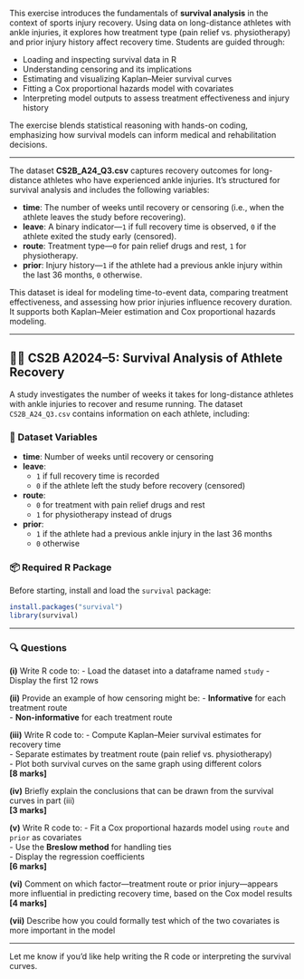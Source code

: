 This exercise introduces the fundamentals of **survival analysis** in the context of sports injury recovery. Using data on long-distance athletes with ankle injuries, it explores how treatment type (pain relief vs. physiotherapy) and prior injury history affect recovery time. Students are guided through:

- Loading and inspecting survival data in R  
- Understanding censoring and its implications  
- Estimating and visualizing Kaplan–Meier survival curves  
- Fitting a Cox proportional hazards model with covariates  
- Interpreting model outputs to assess treatment effectiveness and injury history  

The exercise blends statistical reasoning with hands-on coding, emphasizing how survival models can inform medical and rehabilitation decisions.

---

The dataset **CS2B_A24_Q3.csv** captures recovery outcomes for long-distance athletes who have experienced ankle injuries. It’s structured for survival analysis and includes the following variables:

- **time**: The number of weeks until recovery or censoring (i.e., when the athlete leaves the study before recovering).  
- **leave**: A binary indicator—`1` if full recovery time is observed, `0` if the athlete exited the study early (censored).  
- **route**: Treatment type—`0` for pain relief drugs and rest, `1` for physiotherapy.  
- **prior**: Injury history—`1` if the athlete had a previous ankle injury within the last 36 months, `0` otherwise.

This dataset is ideal for modeling time-to-event data, comparing treatment effectiveness, and assessing how prior injuries influence recovery duration. It supports both Kaplan–Meier estimation and Cox proportional hazards modeling.

---

## 🏃‍♂️ CS2B A2024–5: Survival Analysis of Athlete Recovery

A study investigates the number of weeks it takes for long-distance athletes with ankle injuries to recover and resume running. The dataset `CS2B_A24_Q3.csv` contains information on each athlete, including:

### 📁 Dataset Variables
- **time**: Number of weeks until recovery or censoring  
- **leave**:  
  - `1` if full recovery time is recorded  
  - `0` if the athlete left the study before recovery (censored)  
- **route**:  
  - `0` for treatment with pain relief drugs and rest  
  - `1` for physiotherapy instead of drugs  
- **prior**:  
  - `1` if the athlete had a previous ankle injury in the last 36 months  
  - `0` otherwise

### 📦 Required R Package
Before starting, install and load the `survival` package:

```r
install.packages("survival")
library(survival)
```

---

### 🔍 Questions

**(i)** Write R code to:
- Load the dataset into a dataframe named `study`
- Display the first 12 rows

**(ii)** Provide an example of how censoring might be:
- **Informative** for each treatment route  
- **Non-informative** for each treatment route

**(iii)** Write R code to:
- Compute Kaplan–Meier survival estimates for recovery time  
- Separate estimates by treatment route (pain relief vs. physiotherapy)  
- Plot both survival curves on the same graph using different colors  
**[8 marks]**

**(iv)** Briefly explain the conclusions that can be drawn from the survival curves in part (iii)  
**[3 marks]**

**(v)** Write R code to:
- Fit a Cox proportional hazards model using `route` and `prior` as covariates  
- Use the **Breslow method** for handling ties  
- Display the regression coefficients  
**[6 marks]**

**(vi)** Comment on which factor—treatment route or prior injury—appears more influential in predicting recovery time, based on the Cox model results  
**[4 marks]**

**(vii)** Describe how you could formally test which of the two covariates is more important in the model

---

Let me know if you'd like help writing the R code or interpreting the survival curves.
